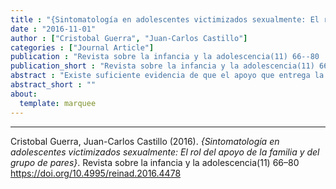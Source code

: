 ```yaml
---
title : "{Sintomatología en adolescentes victimizados sexualmente: El rol del apoyo de la familia y del grupo de pares}"
date : "2016-11-01"
author : ["Cristobal Guerra", "Juan-Carlos Castillo"]
categories : ["Journal Article"]
publication : "Revista sobre la infancia y la adolescencia(11) 66--80  [https://doi.org/10.4995/reinad.2016.4478](https://doi.org/10.4995/reinad.2016.4478)"
publication_short : "Revista sobre la infancia y la adolescencia(11) 66--80  [https://doi.org/10.4995/reinad.2016.4478](https://doi.org/10.4995/reinad.2016.4478)"
abstract : "Existe suficiente evidencia de que el apoyo que entrega la familia, especialmente los padres, previene la aparición de sintomatología en adolescentes que han sufrido abuso sexual. No obstante, el estudio del rol que juega el apoyo entregado por el grupo de pares no ha sido suficientemente investigado y las pocas investigaciones en la materia han entregado resultados contradictorios. De este modo, el objetivo del presente estudio es evaluar la relación tanto del apoyo de la familia, como del de los pares con la sintomatología depresiva, ansiosa y de estrés postraumático en víctimas de abuso sexual. Participaron 93 adolescentes de género femenino (edades entre 12 y 17 años). Las participantes respondieron escalas para evaluar la sintomatología y para evaluar su percepción del apoyo social recibido. Los resultados de un análisis de regresión múltiple muestran que la percepción de apoyo por parte de la familia se asocia inversamente a los tres tipos de síntomas. En cambio, la percepción de apoyo de los pares únicamente se asocia inversamente a la sintomatología depresiva. Estos resultados dan cuenta de que la familia sigue siendo el principal agente protector, aún en la etapa de la adolescencia. Los pares, en cambio, poseerían menos recursos de protección y su rol estaría más centrado en la distracción."
abstract_short : ""
about:
  template: marquee
---
```

---


::: {.callout-note title="How to cite this work"}

Cristobal Guerra, Juan-Carlos Castillo (2016). *{Sintomatología en adolescentes victimizados sexualmente: El rol del apoyo de la familia y del grupo de pares}*. Revista sobre la infancia y la adolescencia(11) 66--80  [https://doi.org/10.4995/reinad.2016.4478](https://doi.org/10.4995/reinad.2016.4478)

:::

